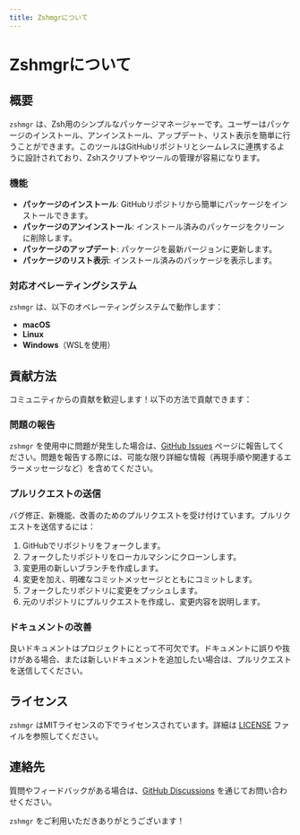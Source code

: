 ```yaml
---
title: Zshmgrについて
---
```


# Zshmgrについて

## 概要

`zshmgr` は、Zsh用のシンプルなパッケージマネージャーです。ユーザーはパッケージのインストール、アンインストール、アップデート、リスト表示を簡単に行うことができます。このツールはGitHubリポジトリとシームレスに連携するように設計されており、Zshスクリプトやツールの管理が容易になります。

### 機能

- **パッケージのインストール**: GitHubリポジトリから簡単にパッケージをインストールできます。
- **パッケージのアンインストール**: インストール済みのパッケージをクリーンに削除します。
- **パッケージのアップデート**: パッケージを最新バージョンに更新します。
- **パッケージのリスト表示**: インストール済みのパッケージを表示します。

### 対応オペレーティングシステム

`zshmgr` は、以下のオペレーティングシステムで動作します：
- **macOS**
- **Linux**
- **Windows**（WSLを使用）

## 貢献方法

コミュニティからの貢献を歓迎します！以下の方法で貢献できます：

### 問題の報告

`zshmgr` を使用中に問題が発生した場合は、[GitHub Issues](https://github.com/fun117/zshmgr/issues) ページに報告してください。問題を報告する際には、可能な限り詳細な情報（再現手順や関連するエラーメッセージなど）を含めてください。

### プルリクエストの送信

バグ修正、新機能、改善のためのプルリクエストを受け付けています。プルリクエストを送信するには：

1. GitHubでリポジトリをフォークします。
2. フォークしたリポジトリをローカルマシンにクローンします。
3. 変更用の新しいブランチを作成します。
4. 変更を加え、明確なコミットメッセージとともにコミットします。
5. フォークしたリポジトリに変更をプッシュします。
6. 元のリポジトリにプルリクエストを作成し、変更内容を説明します。

### ドキュメントの改善

良いドキュメントはプロジェクトにとって不可欠です。ドキュメントに誤りや抜けがある場合、または新しいドキュメントを追加したい場合は、プルリクエストを送信してください。

## ライセンス

`zshmgr` はMITライセンスの下でライセンスされています。詳細は [LICENSE](license) ファイルを参照してください。

## 連絡先

質問やフィードバックがある場合は、[GitHub Discussions](https://github.com/fun117/zshmgr/discussions) を通じてお問い合わせください。

`zshmgr` をご利用いただきありがとうございます！